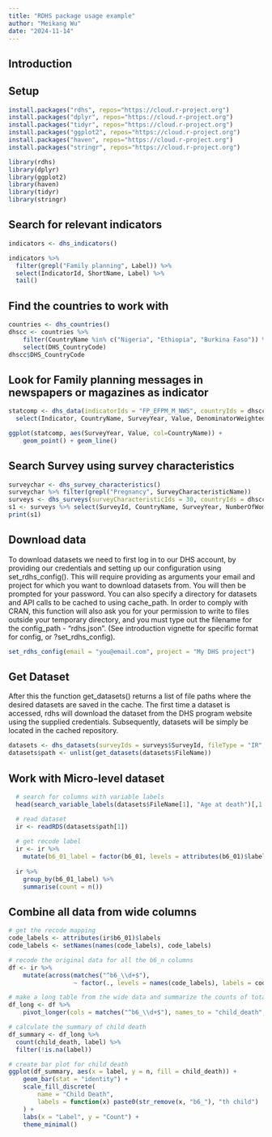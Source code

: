 ```yaml
---
title: "RDHS package usage example"
author: "Meikang Wu"
date: "2024-11-14"
---
```


## Introduction

## Setup
```r
install.packages("rdhs", repos="https://cloud.r-project.org")
install.packages("dplyr", repos="https://cloud.r-project.org")
install.packages("tidyr", repos="https://cloud.r-project.org")
install.packages("ggplot2", repos="https://cloud.r-project.org")
install.packages("haven", repos="https://cloud.r-project.org")
install.packages("stringr", repos="https://cloud.r-project.org")

library(rdhs)
library(dplyr)
library(ggplot2)
library(haven)
library(tidyr)
library(stringr)
```

## Search for relevant indicators
```r
indicators <- dhs_indicators()

```
```r
indicators %>%
  filter(grepl("Family planning", Label)) %>%
  select(IndicatorId, ShortName, Label) %>%
  tail()
```

## Find the countries to work with
```r
countries <- dhs_countries()
dhscc <- countries %>%
    filter(CountryName %in% c("Nigeria", "Ethiopia", "Burkina Faso")) %>%
    select(DHS_CountryCode)
dhscc$DHS_CountryCode
```

## Look for Family planning messages in newspapers or magazines as indicator
```r
statcomp <- dhs_data(indicatorIds = "FP_EFPM_M_NWS", countryIds = dhscc$DHS_CountryCode) %>%
  select(Indicator, CountryName, SurveyYear, Value, DenominatorWeighted)

ggplot(statcomp, aes(SurveyYear, Value, col=CountryName)) +
    geom_point() + geom_line()
```

## Search Survey using survey characteristics
```r
surveychar <- dhs_survey_characteristics()
surveychar %>% filter(grepl("Pregnancy", SurveyCharacteristicName))
surveys <- dhs_surveys(surveyCharacteristicIds = 30, countryIds = dhscc$DHS_CountryCode)
s1 <- surveys %>% select(SurveyId, CountryName, SurveyYear, NumberOfWomen, SurveyNum, FieldworkEnd)
print(s1)
```

## Download data
To download datasets we need to first log in to our DHS account, by providing our credentials and setting up our configuration using set_rdhs_config().
This will require providing as arguments your email and project for which you want to download datasets from.
You will then be prompted for your password.
You can also specify a directory for datasets and API calls to be cached to using cache_path.
In order to comply with CRAN, this function will also ask you for your permission to write to files outside your temporary directory,
and you must type out the filename for the config_path - “rdhs.json”.
(See introduction vignette for specific format for config, or ?set_rdhs_config).

```r
set_rdhs_config(email = "you@email.com", project = "My DHS project")
```

## Get Dataset
After this the function get_datasets() returns a list of file paths where the desired datasets are saved in the cache.
The first time a dataset is accessed, rdhs will download the dataset from the DHS program website using the supplied credentials.
Subsequently, datasets will be simply be located in the cached repository.
```r
datasets <- dhs_datasets(surveyIds = surveys$SurveyId, fileType = "IR", fileFormat="flat")
datasets$path <- unlist(get_datasets(datasets$FileName))
```
## Work with Micro-level dataset
```r
  # search for columns with variable labels
  head(search_variable_labels(datasets$FileName[1], "Age at death")[,1:2])

  # read dataset
  ir <- readRDS(datasets$path[1])
  
  # get recode label
  ir <- ir %>%
    mutate(b6_01_label = factor(b6_01, levels = attributes(b6_01)$labels, labels = names(attributes(b6_01)$labels)))
  
  ir %>%
    group_by(b6_01_label) %>%
    summarise(count = n())

```

## Combine all data from wide columns
``` r
# get the recode mapping
code_labels <- attributes(ir$b6_01)$labels
code_labels <- setNames(names(code_labels), code_labels)

# recode the original data for all the b6_n columns
df <- ir %>%
    mutate(across(matches("^b6_\\d+$"),
                  ~ factor(., levels = names(code_labels), labels = code_labels)))

# make a long table from the wide data and summarize the counts of total labels
df_long <- df %>%
    pivot_longer(cols = matches("^b6_\\d+$"), names_to = "child_death", values_to = "label")

# calculate the summary of child death
df_summary <- df_long %>%
  count(child_death, label) %>% 
  filter(!is.na(label))

# create bar plot for child death
ggplot(df_summary, aes(x = label, y = n, fill = child_death)) +
    geom_bar(stat = "identity") +
    scale_fill_discrete(
        name = "Child Death",
        labels = function(x) paste0(str_remove(x, "b6_"), "th child") 
    ) +
    labs(x = "Label", y = "Count") +
    theme_minimal()
    
```

